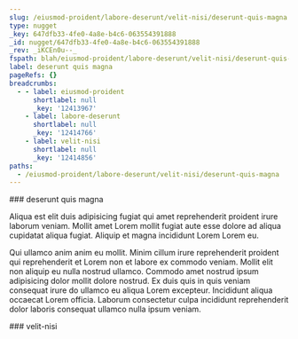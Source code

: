 ```yaml
---
slug: /eiusmod-proident/labore-deserunt/velit-nisi/deserunt-quis-magna
type: nugget
_key: 647dfb33-4fe0-4a8e-b4c6-063554391888
_id: nugget/647dfb33-4fe0-4a8e-b4c6-063554391888
_rev: _iKCEn0u--_
fspath: blah/eiusmod-proident/labore-deserunt/velit-nisi/deserunt-quis-magna.md
label: deserunt quis magna
pageRefs: {}
breadcrumbs:
  - - label: eiusmod-proident
      shortlabel: null
      _key: '12413967'
    - label: labore-deserunt
      shortlabel: null
      _key: '12414766'
    - label: velit-nisi
      shortlabel: null
      _key: '12414856'
paths:
  - /eiusmod-proident/labore-deserunt/velit-nisi/deserunt-quis-magna
---
```


<NuggetArea>
<Nugget slug="/eiusmod-proident/labore-deserunt/velit-nisi/deserunt-quis-magna" type="nugget" _key="647dfb33-4fe0-4a8e-b4c6-063554391888" _id="nugget/647dfb33-4fe0-4a8e-b4c6-063554391888" _rev="_iKCEn0u--_" fspath="blah/eiusmod-proident/labore-deserunt/velit-nisi/deserunt-quis-magna.md" label="deserunt quis magna" paths="/eiusmod-proident/labore-deserunt/velit-nisi/deserunt-quis-magna">
<NuggetBody>
### deserunt quis magna

Aliqua est elit duis adipisicing fugiat qui amet reprehenderit proident irure laborum veniam. Mollit amet Lorem mollit fugiat aute esse dolore ad aliqua cupidatat aliqua fugiat. Aliquip et magna incididunt Lorem Lorem eu.

Qui ullamco anim anim eu mollit. Minim cillum irure reprehenderit proident qui reprehenderit et Lorem non et labore ex commodo veniam. Mollit elit non aliquip eu nulla nostrud ullamco. Commodo amet nostrud ipsum adipisicing dolor mollit dolore nostrud. Ex duis quis in quis veniam consequat irure do ullamco eu aliqua Lorem excepteur. Incididunt aliqua occaecat Lorem officia. Laborum consectetur culpa incididunt reprehenderit dolor laboris consequat ullamco nulla ipsum veniam.

</NuggetBody>
<Breadcrumbs>
<Crumbs>
<Crumb _key="12413967" label="eiusmod-proident" /><Crumb _key="12414766" label="labore-deserunt" /><Crumb _key="12414856" label="velit-nisi" />
</Crumbs>
</Breadcrumbs>
</Nugget>

<NuggetsInbound>
</NuggetsInbound>
<NuggetsOutbound>
</NuggetsOutbound>
</NuggetArea>
<PassagesInbound>
<Passage direction="inbound" type="passage" _key="12414856" _id="passage/12414856" _rev="_iKCEn0q--B" label="velit-nisi" passage="velit-nisi" fspath="blah/eiusmod-proident/labore-deserunt/velit-nisi" paths="/eiusmod-proident/labore-deserunt/velit-nisi" slug="/eiusmod-proident/labore-deserunt/velit-nisi">
<NuggetBody>
### velit-nisi

</NuggetBody>
<Breadcrumbs>
<Crumbs>
<Crumb _key="12413967" label="eiusmod-proident" /><Crumb _key="12414766" label="labore-deserunt" />
</Crumbs>
</Breadcrumbs>
</Passage>

</PassagesInbound>
<PassagesOutbound>
</PassagesOutbound>